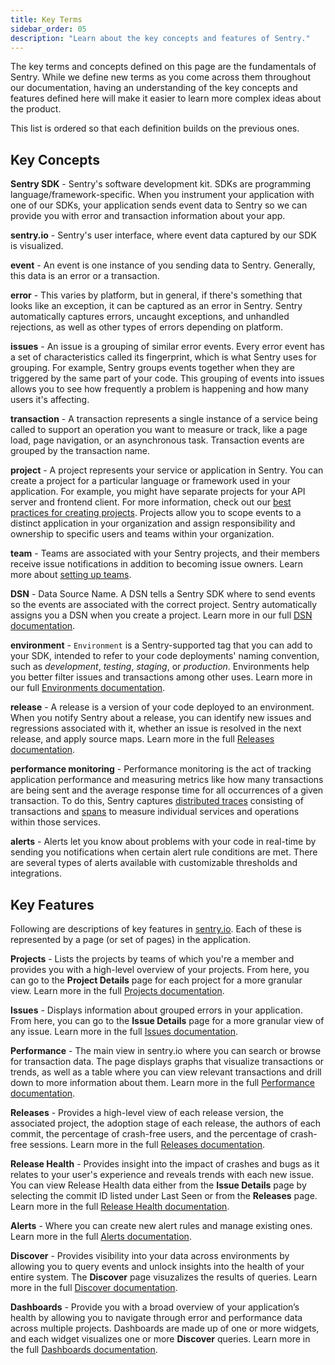```yaml
---
title: Key Terms
sidebar_order: 05
description: "Learn about the key concepts and features of Sentry."
---
```


The key terms and concepts defined on this page are the fundamentals of Sentry. While we define new terms as you come across them throughout our documentation, having an understanding of the key concepts and features defined here will make it easier to learn more complex ideas about the product.

This list is ordered so that each definition builds on the previous ones.

## Key Concepts

**Sentry SDK** - Sentry's software development kit. SDKs are programming language/framework-specific. When you instrument your application with one of our SDKs, your application sends event data to Sentry so we can provide you with error and transaction information about your app.

**sentry.io** - Sentry's user interface, where event data captured by our SDK is visualized.

**event** - An event is one instance of you sending data to Sentry. Generally, this data is an error or a transaction.

**error** - This varies by platform, but in general, if there's something that looks like an exception, it can be captured as an error in Sentry. Sentry automatically captures errors, uncaught exceptions, and unhandled rejections, as well as other types of errors depending on platform.

**issues** - An issue is a grouping of similar error events. Every error event has a set of characteristics called its fingerprint, which is what Sentry uses for grouping. For example, Sentry groups events together when they are triggered by the same part of your code. This grouping of events into issues allows you to see how frequently a problem is happening and how many users it's affecting.

**transaction** - A transaction represents a single instance of a service being called to support an operation you want to measure or track, like a page load, page navigation, or an asynchronous task. Transaction events are grouped by the transaction name.

**project** - A project represents your service or application in Sentry. You can create a project for a particular language or framework used in your application. For example, you might have separate projects for your API server and frontend client. For more information, check out our [best practices for creating projects](/product/accounts/getting-started/#4-create-projects). Projects allow you to scope events to a distinct application in your organization and assign responsibility and ownership to specific users and teams within your organization.

**team** - Teams are associated with your Sentry projects, and their members receive issue notifications in addition to becoming issue owners. Learn more about [setting up teams](/product/accounts/getting-started/#2-set-up-teams).

**DSN** - Data Source Name. A DSN tells a Sentry SDK where to send events so the events are associated with the correct project. Sentry automatically assigns you a DSN when you create a project. Learn more in our full [DSN documentation](/product/sentry-basics/dsn-explainer/).

**environment** - `Environment` is a Sentry-supported tag that you can add to your SDK, intended to refer to your code deployments' naming convention, such as _development_, _testing_, _staging_, or _production_. Environments help you better filter issues and transactions among other uses. Learn more in our full [Environments documentation](/product/sentry-basics/environments/).

**release** - A release is a version of your code deployed to an environment. When you notify Sentry about a release, you can identify new issues and regressions associated with it, whether an issue is resolved in the next release, and apply source maps. Learn more in the full [Releases documentation](/product/releases/).

**performance monitoring** - Performance monitoring is the act of tracking application performance and measuring metrics like how many transactions are being sent and the average response time for all occurrences of a given transaction. To do this, Sentry captures [distributed traces](/product/sentry-basics/tracing/distributed-tracing/) consisting of transactions and [spans](/product/sentry-basics/tracing/distributed-tracing/#traces-transactions-and-spans) to measure individual services and operations within those services.

**alerts** - Alerts let you know about problems with your code in real-time by sending you notifications when certain alert rule conditions are met. There are several types of alerts available with customizable thresholds and integrations.

## Key Features

Following are descriptions of key features in [sentry.io](https://sentry.io). Each of these is represented by a page (or set of pages) in the application.

**Projects** - Lists the projects by teams of which you're a member and provides you with a high-level overview of your projects. From here, you can go to the **Project Details** page for each project for a more granular view. Learn more in the full [Projects documentation](/product/projects/).

**Issues** - Displays information about grouped errors in your application. From here, you can go to the **Issue Details** page for a more granular view of any issue. Learn more in the full [Issues documentation](/product/issues/).

**Performance** - The main view in sentry.io where you can search or browse for transaction data. The page displays graphs that visualize transactions or trends, as well as a table where you can view relevant transactions and drill down to more information about them. Learn more in the full [Performance documentation](/product/performance/).

**Releases** - Provides a high-level view of each release version, the associated project, the adoption stage of each release, the authors of each commit, the percentage of crash-free users, and the percentage of crash-free sessions. Learn more in the full [Releases documentation](/product/releases/).

**Release Health** - Provides insight into the impact of crashes and bugs as it relates to your user's experience and reveals trends with each new issue. You can view Release Health data either from the **Issue Details** page by selecting the commit ID listed under Last Seen or from the **Releases** page. Learn more in the full [Release Health documentation](/product/releases/health/).

**Alerts** - Where you can create new alert rules and manage existing ones. Learn more in the full [Alerts documentation](/product/alerts/).

**Discover** - Provides visibility into your data across environments by allowing you to query events and unlock insights into the health of your entire system. The **Discover** page visuzalizes the results of queries. Learn more in the full [Discover documentation](/product/discover-queries/).

**Dashboards** - Provide you with a broad overview of your application’s health by allowing you to navigate through error and performance data across multiple projects. Dashboards are made up of one or more widgets, and each widget visualizes one or more **Discover** queries. Learn more in the full [Dashboards documentation](/product/dashboards/).
